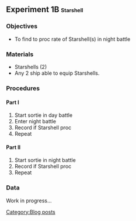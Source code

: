 =='''Experiment 1B <span style="font-size:14px;">Starshell</span>'''==

===Objectives===
*To find to proc rate of Starshell(s) in night battle

===Materials===
*Starshells (2)
*Any 2 ship able to equip Starshells.

===Procedures===
====Part I====
#Start sortie in day battle
#Enter night battle
#Record if Starshell proc
#Repeat
====Part II====
#Start sortie in night battle
#Record if Starshell proc
#Repeat

===Data===
Work in progress...
[[Category:Blog posts]]